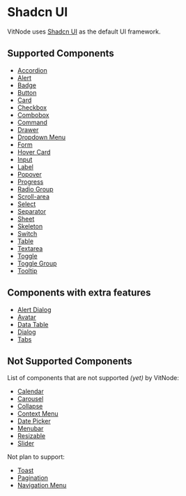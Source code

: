 # Shadcn UI

VitNode uses [Shadcn UI](https://ui.shadcn.com/) as the default UI framework.

## Supported Components

- [Accordion](https://ui.shadcn.com/docs/components/accordion)
- [Alert](https://ui.shadcn.com/docs/components/alert)
- [Badge](https://ui.shadcn.com/docs/components/badge)
- [Button](https://ui.shadcn.com/docs/components/button)
- [Card](https://ui.shadcn.com/docs/components/card)
- [Checkbox](https://ui.shadcn.com/docs/components/checkbox)
- [Combobox](https://ui.shadcn.com/docs/components/combobox)
- [Command](https://ui.shadcn.com/docs/components/command)
- [Drawer](https://ui.shadcn.com/docs/components/drawer)
- [Dropdown Menu](https://ui.shadcn.com/docs/components/dropdown-menu)
- [Form](https://ui.shadcn.com/docs/components/form)
- [Hover Card](https://ui.shadcn.com/docs/components/hover-card)
- [Input](https://ui.shadcn.com/docs/components/input)
- [Label](https://ui.shadcn.com/docs/components/label)
- [Popover](https://ui.shadcn.com/docs/components/popover)
- [Progress](https://ui.shadcn.com/docs/components/progress)
- [Radio Group](https://ui.shadcn.com/docs/components/radio-group)
- [Scroll-area](https://ui.shadcn.com/docs/components/scroll-area)
- [Select](https://ui.shadcn.com/docs/components/select)
- [Separator](https://ui.shadcn.com/docs/components/separator)
- [Sheet](https://ui.shadcn.com/docs/components/sheet)
- [Skeleton](https://ui.shadcn.com/docs/components/skeleton)
- [Switch](https://ui.shadcn.com/docs/components/switch)
- [Table](https://ui.shadcn.com/docs/components/table)
- [Textarea](https://ui.shadcn.com/docs/components/textarea)
- [Toggle](https://ui.shadcn.com/docs/components/toggle)
- [Toggle Group](https://ui.shadcn.com/docs/components/toggle-group)
- [Tooltip](https://ui.shadcn.com/docs/components/tooltip)

## Components with extra features

- [Alert Dialog](/frontend/components/dialog#alert-dialog)
- [Avatar](/frontend/components/avatar)
- [Data Table](/frontend/components/data-table)
- [Dialog](/frontend/components/dialog)
- [Tabs](/frontend/components/tabs)

## Not Supported Components

List of components that are not supported _(yet)_ by VitNode:

- [Calendar](https://ui.shadcn.com/docs/components/calendar)
- [Carousel](https://ui.shadcn.com/docs/components/carousel)
- [Collapse](https://ui.shadcn.com/docs/components/collapse)
- [Context Menu](https://ui.shadcn.com/docs/components/context-menu)
- [Date Picker](https://ui.shadcn.com/docs/components/date-picker)
- [Menubar](https://ui.shadcn.com/docs/components/menubar)
- [Resizable](https://ui.shadcn.com/docs/components/resizable)
- [Slider](https://ui.shadcn.com/docs/components/slider)

Not plan to support:

- [Toast](https://ui.shadcn.com/docs/components/toast)
- [Pagination](https://ui.shadcn.com/docs/components/pagination)
- [Navigation Menu](https://ui.shadcn.com/docs/components/navigation-menu)

